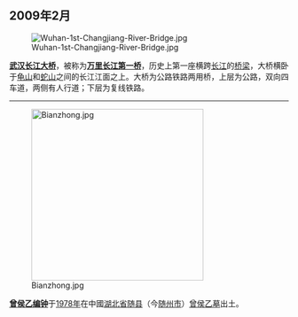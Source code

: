 == 2009年2月 ==
[[File:Wuhan-1st-Changjiang-River-Bridge.jpg|right]]

'''[[武汉长江大桥|武汉长江大桥]]'''，被称为'''[[万里长江第一桥|万里长江第一桥]]'''，历史上第一座横跨[[长江|长江]]的[[长江大桥|桥梁]]，大桥横卧于[[龜山_(武漢)|龟山]]和[[蛇山|蛇山]]之间的长江江面之上。大桥为公路铁路两用桥，上层为公路，双向四车道，两侧有人行道；下层为复线铁路。


----

[[File:Bianzhong.jpg|310px]]

'''[[曾侯乙编钟|曾侯乙编钟]]'''于[[1978年|1978年]]在中國[[湖北省|湖北省]][[随县|随县]]（今[[随州市|随州市]]）[[曾侯乙墓|曾侯乙墓]]出土。
